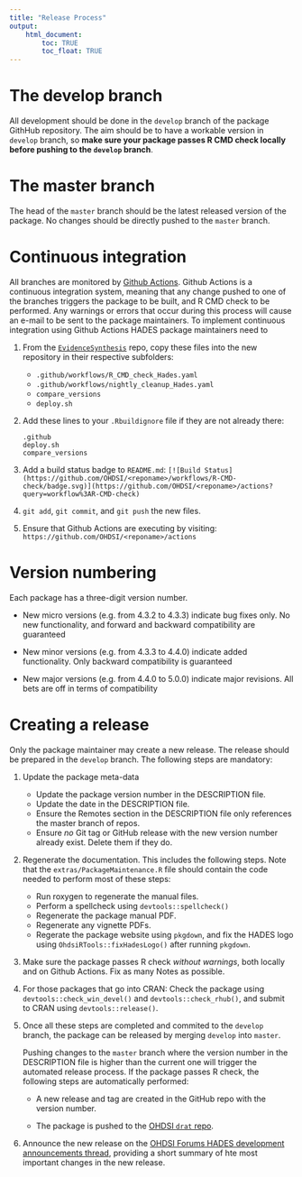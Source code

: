 ```yaml
---
title: "Release Process"
output: 
    html_document:
        toc: TRUE
        toc_float: TRUE
---
```

# The develop branch

All development should be done in the `develop` branch of the package GithHub repository. The aim should be to have a workable version in `develop` branch, so **make sure your package passes R CMD check locally before pushing to the `develop` branch**.

# The master branch

The head of the `master` branch should be the latest released version of the package. No changes should be directly pushed to the `master` branch.

# Continuous integration

All branches are monitored by [Github Actions](https://docs.github.com/en/actions/quickstart). Github Actions is a continuous integration system, meaning that any change pushed to one of the branches triggers the package to be built, and R CMD check to be performed. Any warnings or errors that occur during this process will cause an e-mail to be sent to the package maintainers. To implement continuous integration using Github Actions HADES package maintainers need to 

1. From the [`EvidenceSynthesis`](https://github.com/OHDSI/EvidenceSynthesis) repo, copy these files into the new repository in their respective subfolders:
    - `.github/workflows/R_CMD_check_Hades.yaml` 
	- `.github/workflows/nightly_cleanup_Hades.yaml` 
	- `compare_versions`
	- `deploy.sh`
2. Add these lines to your `.Rbuildignore` file if they are not already there:

    ```
	.github
	deploy.sh
	compare_versions
	```

3. Add a build status badge to `README.md`: `[![Build Status](https://github.com/OHDSI/<reponame>/workflows/R-CMD-check/badge.svg)](https://github.com/OHDSI/<reponame>/actions?query=workflow%3AR-CMD-check)`
4. `git add`, `git commit`, and `git push` the new files.
5. Ensure that Github Actions are executing by visiting: `https://github.com/OHDSI/<reponame>/actions`
 

# Version numbering

Each package has a three-digit version number.

- New micro versions (e.g. from 4.3.2 to 4.3.3) indicate bug fixes only. No new functionality, and forward and backward compatibility are guaranteed

- New minor versions (e.g. from 4.3.3 to 4.4.0) indicate added functionality. Only backward compatibility is guaranteed

- New major versions (e.g. from 4.4.0 to 5.0.0) indicate major revisions. All bets are off in terms of compatibility

# Creating a release

Only the package maintainer may create a new release. The release should be prepared in the `develop` branch. The following steps are mandatory:

1. Update the package meta-data

	- Update the package version number in the DESCRIPTION file.
	- Update the date in the DESCRIPTION file.
	- Ensure the Remotes section in the DESCRIPTION file only references the master branch of repos.
	- Ensure *no* Git tag or GitHub release with the new version number already exist. Delete them if they do.


2. Regenerate the documentation. This includes the following steps. Note that the `extras/PackageMaintenance.R` file should contain the code needed to perform most of these steps:

	- Run roxygen to regenerate the manual files.
	- Perform a spellcheck using `devtools::spellcheck()`
	- Regenerate the package manual PDF.
	- Regenerate any vignette PDFs. 
	- Regerate the package website using `pkgdown`, and fix the HADES logo using `OhdsiRTools::fixHadesLogo()` after running `pkgdown`.


3. Make sure the package passes R check *without warnings*, both locally and on Github Actions. Fix as many Notes as possible. 

4. For those packages that go into CRAN: Check the package using `devtools::check_win_devel()` and `devtools::check_rhub()`, and submit to CRAN using `devtools::release()`.

5. Once all these steps are completed and commited to the `develop` branch, the package can be released by merging `develop` into `master`. 

	Pushing changes to the `master` branch where the version number in the DESCRIPTION file is higher than the current one will trigger the automated release process. If the package passes R check, the following steps are automatically performed:

	- A new release and tag are created in the GitHub repo with the version number.

	- The package is pushed to the [OHDSI `drat` repo](https://github.com/OHDSI/drat).

6. Announce the new release on the [OHDSI Forums HADES development announcements thread](https://forums.ohdsi.org/t/hades-development-announcements/12293), providing a short summary of hte most important changes in the new release.
